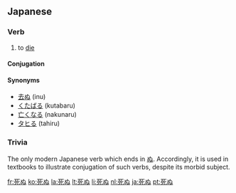 ==Japanese==
{{ja-kanjitab|[[死]]}}
===Verb===
{{ja-verb|kk|type=1|tr=intrans|hira=しぬ|rom=shinu}}
# to [[die]]

====Conjugation====
{{ja-go-nu|死|し|shi}}

====Synonyms====
* [[去ぬ]] (inu)
* [[くたばる]] (kutabaru)
* [[亡くなる]] (nakunaru)
* [[タヒる]] (tahiru)

===Trivia===
The only modern Japanese verb which ends in [[ぬ]]. Accordingly, it is used in textbooks to illustrate conjugation of such verbs, despite its morbid subject.

[[fr:死ぬ]]
[[ko:死ぬ]]
[[la:死ぬ]]
[[lt:死ぬ]]
[[li:死ぬ]]
[[nl:死ぬ]]
[[ja:死ぬ]]
[[pt:死ぬ]]